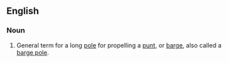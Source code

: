 ==English==
{{wikipedia}}
===Noun===
{{en-noun}}

#General term for a long [[pole]] for propelling a [[punt]], or [[barge]], also called a [[barge pole]].